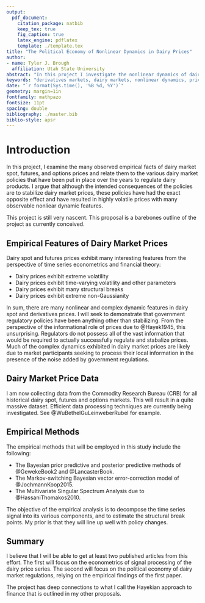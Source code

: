 ```yaml
---
output: 
  pdf_document:
    citation_package: natbib
    keep_tex: true
    fig_caption: true
    latex_engine: pdflatex
    template: ./template.tex
title: "The Political Economy of Nonlinear Dynamics in Dairy Prices"
author:
- name: Tyler J. Brough
  affiliation: Utah State University
abstract: "In this project I investigate the nonlinear dynamics of dairy spot and derivative markets prices. I relate these dynamics to policies by regulators." 
keywords: "derivatives markets, dairy markets, nonlinear dynamics, price discovery, signal processing"
date: "`r format(Sys.time(), '%B %d, %Y')`"
geometry: margin=1in
fontfamily: mathpazo
fontsize: 11pt
spacing: double
bibliography: ./master.bib
biblio-style: apsr
---
```



# Introduction

In this project, I examine the many observed empirical facts of dairy market spot, futures, and options prices
and relate them to the various dairy market policies that have been put in place over the years to regulate dairy
products. I argue that although the intended consequences of the policies are to stabilize dairy market prices,
these policies have had the exact opposite effect and have resulted in highly volatile prices with many observable
nonliear dynamic features.  

This project is still very nascent. This proposal is a barebones outline of the project as currently conceived.


## Empirical Features of Dairy Market Prices

Dairy spot and futures prices exhibit many interesting features from the perspective of time series econometrics and
financial theory:

  * Dairy prices exhibit extreme volatility
  * Dairy prices exhibit time-varying volatility and other parameters
  * Dairy prices exhibit many structural breaks
  * Dairy prices exhibit extreme non-Gaussianity

In sum, there are many nonlinear and complex dynamic features in dairy spot and derivatives prices. I will seek to
demonstrate that government regulatory policies have been anything other than stabilizing. From the perspective of the
informational role of prices due to @Hayek1945, this unsurprising. Regulators do not possess all of the vast information
that would be required to actually successfully regulate and stabalize prices. Much of the complex dynamics exhibited in
dairy market prices are likely due to market participants seeking to process their local information in the presence of
the noise added by government regulations.


## Dairy Market Price Data

I am now collecting data from the Commodity Research Bureau (CRB) for all historical dairy spot, futures and options
markets. This will result in a quite massive dataset. Efficient data processing techniques are currently being
investigated. See @WuBethelGuLeinweberRubel for example. 


## Empirical Methods

The empirical methods that will be employed in this study include the following:

  * The Bayesian prior predictive and posterior predictive methods of @GewekeBook2 and @LancasterBook.
  * The Markov-switching Bayesian vector error-correction model of @JochmannKoop2015.
  * The Multivariate Singular Spectrum Analysis due to @HassaniThomakos2010.

The objective of the empirical analysis is to decompose the time series signal into its various components, and to
estimate the structural break points. My prior is that they will line up well with policy changes. 


## Summary

I believe that I will be able to get at least two published articles from this effort. The first will focus on the econometrics of signal processing of the dairy price series. The second will focus on the political economy of dairy market regulations, relying on the empirical findings of the first paper. 

The project has deep connections to what I call the Hayekian approach to finance that is outlined in my other proposals.



